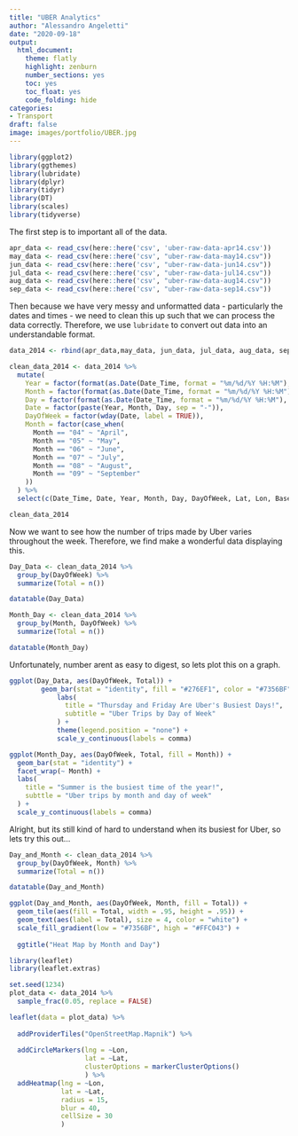 ```yaml
---
title: "UBER Analytics"
author: "Alessandro Angeletti"
date: "2020-09-18"
output:
  html_document:
    theme: flatly
    highlight: zenburn
    number_sections: yes
    toc: yes
    toc_float: yes
    code_folding: hide
categories:
- Transport
draft: false
image: images/portfolio/UBER.jpg
---
```


```r
library(ggplot2)
library(ggthemes)
library(lubridate)
library(dplyr)
library(tidyr)
library(DT)
library(scales)
library(tidyverse)
```

The first step is to important all of the data.

```r
apr_data <- read_csv(here::here('csv', 'uber-raw-data-apr14.csv'))
may_data <- read_csv(here::here('csv', "uber-raw-data-may14.csv"))
jun_data <- read_csv(here::here('csv', "uber-raw-data-jun14.csv"))
jul_data <- read_csv(here::here('csv', "uber-raw-data-jul14.csv"))
aug_data <- read_csv(here::here('csv', "uber-raw-data-aug14.csv"))
sep_data <- read_csv(here::here('csv', "uber-raw-data-sep14.csv"))
```


Then because we have very messy and unformatted data - particularly the dates and times - we need to clean this up such that we can process the data correctly. Therefore, we use `lubridate` to convert out data into an understandable format.

```r
data_2014 <- rbind(apr_data,may_data, jun_data, jul_data, aug_data, sep_data)

clean_data_2014 <- data_2014 %>% 
  mutate(
    Year = factor(format(as.Date(Date_Time, format = "%m/%d/%Y %H:%M"), "%Y")),
    Month = factor(format(as.Date(Date_Time, format = "%m/%d/%Y %H:%M"), "%m")),
    Day = factor(format(as.Date(Date_Time, format = "%m/%d/%Y %H:%M"), "%d")),
    Date = factor(paste(Year, Month, Day, sep = "-")),
    DayOfWeek = factor(wday(Date, label = TRUE)),
    Month = factor(case_when(
      Month == "04" ~ "April",
      Month == "05" ~ "May",
      Month == "06" ~ "June",
      Month == "07" ~ "July",
      Month == "08" ~ "August",
      Month == "09" ~ "September"
    ))
  ) %>% 
  select(c(Date_Time, Date, Year, Month, Day, DayOfWeek, Lat, Lon, Base))

clean_data_2014
```

Now we want to see how the number of trips made by Uber varies throughout the week. Therefore, we find make a wonderful data displaying this.

```r
Day_Data <- clean_data_2014 %>% 
  group_by(DayOfWeek) %>%
  summarize(Total = n())

datatable(Day_Data)

Month_Day <- clean_data_2014 %>%
  group_by(Month, DayOfWeek) %>%
  summarize(Total = n())

datatable(Month_Day)
```

Unfortunately, number arent as easy to digest, so lets plot this on a graph.

```r
ggplot(Day_Data, aes(DayOfWeek, Total)) + 
        geom_bar(stat = "identity", fill = "#276EF1", color = "#7356BF") +
            labs(
              title = "Thursday and Friday Are Uber's Busiest Days!",
              subtitle = "Uber Trips by Day of Week"
            ) +
            theme(legend.position = "none") +
            scale_y_continuous(labels = comma)

ggplot(Month_Day, aes(DayOfWeek, Total, fill = Month)) + 
  geom_bar(stat = "identity") +
  facet_wrap(~ Month) +
  labs(
    title = "Summer is the busiest time of the year!",
    subttle = "Uber trips by month and day of week"
  ) +
  scale_y_continuous(labels = comma)
```
Alright, but its still kind of hard to understand when its busiest for Uber, so lets try this out...

```r
Day_and_Month <- clean_data_2014 %>%
  group_by(DayOfWeek, Month) %>%
  summarize(Total = n())

datatable(Day_and_Month)

ggplot(Day_and_Month, aes(DayOfWeek, Month, fill = Total)) +
  geom_tile(aes(fill = Total, width = .95, height = .95)) +
  geom_text(aes(label = Total), size = 4, color = "white") +
  scale_fill_gradient(low = "#7356BF", high = "#FFC043") +
  
  ggtitle("Heat Map by Month and Day")
```

```r
library(leaflet)
library(leaflet.extras)

set.seed(1234)
plot_data <- data_2014 %>% 
  sample_frac(0.05, replace = FALSE)

leaflet(data = plot_data) %>% 
  
  addProviderTiles("OpenStreetMap.Mapnik") %>% 
  
  addCircleMarkers(lng = ~Lon, 
                   lat = ~Lat,
                   clusterOptions = markerClusterOptions()
                   ) %>% 
  addHeatmap(lng = ~Lon, 
             lat = ~Lat,
             radius = 15,
             blur = 40,
             cellSize = 30
             )
```

